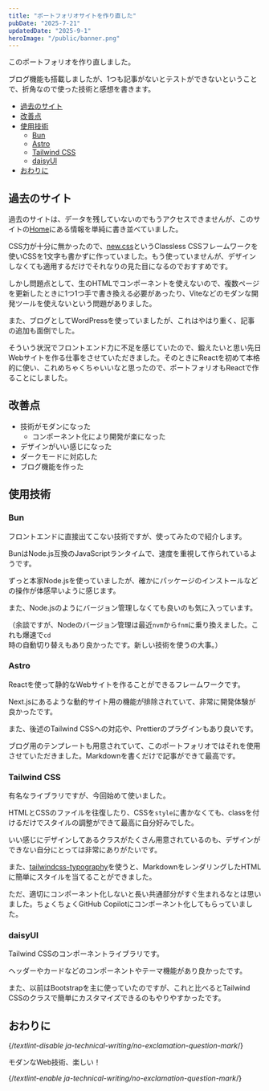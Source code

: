 ```yaml
---
title: "ポートフォリオサイトを作り直した"
pubDate: "2025-7-21"
updatedDate: "2025-9-1"
heroImage: "/public/banner.png"
---
```



このポートフォリオを作り直しました。

ブログ機能も搭載しましたが、1つも記事がないとテストができないということで、折角なので使った技術と感想を書きます。

- [過去のサイト](#過去のサイト)
- [改善点](#改善点)
- [使用技術](#使用技術)
  - [Bun](#bun)
  - [Astro](#astro)
  - [Tailwind CSS](#tailwind-css)
  - [daisyUI](#daisyui)
- [おわりに](#おわりに)

## 過去のサイト

過去のサイトは、データを残していないのでもうアクセスできませんが、このサイトの[Home](/)にある情報を単純に書き並べていました。

CSS力が十分に無かったので、[new.css](https://newcss.net/)というClassless CSSフレームワークを使いCSSを1文字も書かずに作っていました。もう使っていませんが、デザインしなくても適用するだけでそれなりの見た目になるのでおすすめです。

しかし問題点として、生のHTMLでコンポーネントを使えないので、複数ページを更新したときに1つ1つ手で書き換える必要があったり、Viteなどのモダンな開発ツールを使えないという問題がありました。

また、ブログとしてWordPressを使っていましたが、これはやはり重く、記事の追加も面倒でした。

そういう状況でフロントエンド力に不足を感じていたので、鍛えたいと思い先日Webサイトを作る仕事をさせていただきました。そのときにReactを初めて本格的に使い、これめちゃくちゃいいなと思ったので、ポートフォリオもReactで作ることにしました。

## 改善点

- 技術がモダンになった
  - コンポーネント化により開発が楽になった
- デザインがいい感じになった
- ダークモードに対応した
- ブログ機能を作った

## 使用技術

### Bun

<LinkCard url="https://bun.sh/" />

フロントエンドに直接出てこない技術ですが、使ってみたので紹介します。

BunはNode.js互換のJavaScriptランタイムで、速度を重視して作られているようです。

ずっと本家Node.jsを使っていましたが、確かにパッケージのインストールなどの操作が体感早いように感じます。

また、Node.jsのようにバージョン管理しなくても良いのも気に入っています。

（余談ですが、Nodeのバージョン管理は最近`nvm`から`fnm`に乗り換えました。これも爆速で`cd`時の自動切り替えもあり良かったです。新しい技術を使うの大事。）

### Astro

<LinkCard url="https://astro.build/" />

Reactを使って静的なWebサイトを作ることができるフレームワークです。

Next.jsにあるような動的サイト用の機能が排除されていて、非常に開発体験が良かったです。

また、後述のTailwind CSSへの対応や、Prettierのプラグインもあり良いです。

ブログ用のテンプレートも用意されていて、このポートフォリオではそれを使用させていただきました。Markdownを書くだけで記事ができて最高です。

### Tailwind CSS

<LinkCard url="https://tailwindcss.com/" />

有名なライブラリですが、今回始めて使いました。

HTMLとCSSのファイルを往復したり、CSSを`style`に書かなくても、classを付けるだけでスタイルの調整ができて最高に自分好みでした。

いい感じにデザインしてあるクラスがたくさん用意されているのも、デザインができない自分にとっては非常にありがたいです。

また、[tailwindcss-typography](https://github.com/tailwindlabs/tailwindcss-typography)を使うと、MarkdownをレンダリングしたHTMLに簡単にスタイルを当てることができました。

ただ、適切にコンポーネント化しないと長い共通部分がすぐ生まれるなとは思いました。ちょくちょくGitHub Copilotにコンポーネント化してもらっていました。

### daisyUI

<LinkCard url="https://daisyui.com/" />

Tailwind CSSのコンポーネントライブラリです。

ヘッダーやカードなどのコンポーネントやテーマ機能があり良かったです。

また、以前はBootstrapを主に使っていたのですが、これと比べるとTailwind CSSのクラスで簡単にカスタマイズできるのもやりやすかったです。

## おわりに

{/*textlint-disable ja-technical-writing/no-exclamation-question-mark*/}

モダンなWeb技術、楽しい！

{/*textlint-enable ja-technical-writing/no-exclamation-question-mark*/}
